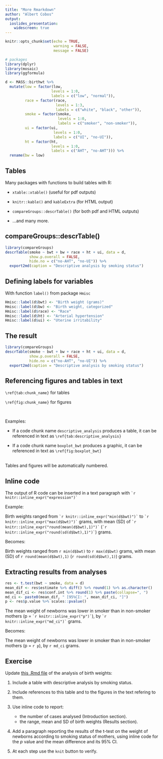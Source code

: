 ```yaml
---
title: "More Rmarkdown"
author: "Albert Cobos"
output: 
  ioslides_presentation:
    widescreen: true
---
```


```r
knitr::opts_chunk$set(echo = TRUE, 
                      warning = FALSE, 
                      message = FALSE)

# packages
library(dplyr)
library(mosaic)
library(ggformula)

d <- MASS::birthwt %>%
  mutate(low = factor(low, 
                     levels = 1:0, 
                     labels = c("low", "normal")),
         race = factor(race, 
                       levels = 1:3,
                       labels = c("white", "black", "other")),
         smoke = factor(smoke, 
                        levels = 1:0, 
                        labels = c("smoker", "non-smoker")),
         ui = factor(ui, 
                      levels = 1:0, 
                      labels = c("UI", "no-UI")),
         ht = factor(ht, 
                     levels = 1:0, 
                     labels = c("AHT", "no-AHT"))) %>% 
  rename(bw = low)

```

## Tables

Many packages with functions to build tables with R:

- `xtable::xtable()` (useful for pdf outputs)

- `knitr::kable()` and `kableExtra` (for HTML output)

- `compareGroups::descrTable()` (for both pdf and HTML outputs)

- ...and many more.

## compareGroups::descrTable() {.smaller}

```r
library(compareGroups)
descrTable(smoke ~ bwt + bw + race + ht + ui, data = d,
           show.p.overall = FALSE,
           hide.no = c("no-AHT", "no-UI")) %>%   
  export2md(caption = "Descriptive analysis by smoking status") 

```

## Defining labels for variables

With function `label()` from package `Hmisc`

```r
Hmisc::label(d$bwt) <- "Birth weight (grams)"
Hmisc::label(d$bw) <- "Birth weight, categorized"
Hmisc::label(d$race) <- "Race"
Hmisc::label(d$ht) <- "Arterial hypertension"
Hmisc::label(d$ui) <- "Uterine irritability"
```

## The result {.smaller}

```r
library(compareGroups)
descrTable(smoke ~ bwt + bw + race + ht + ui, data = d,
           show.p.overall = FALSE,
           hide.no = c("no-AHT", "no-UI")) %>%   
  export2md(caption = "Descriptive analysis by smoking status") 

```

## Referencing figures and tables in text

`\ref{tab:chunk_name}` for tables

`\ref{fig:chunk_name}` for figures

\

Examples:  

- If a code chunk name `descriptive_analysis` produces a table, it can be referenced in text as `\ref{tab:descriptive_analysis}`

- If a code chunk name `boxplot_bwt` produces a graphic, it can be referenced in text as `\ref{fig:boxplot_bwt}`

\
Tables and figures will be automatically numbered.

## Inline code

The output of R code can be inserted in a text paragraph with  `` `r knitr::inline_expr("expression")` ``

Example:  

Birth weights ranged from `` `r knitr::inline_expr("min(d$bwt)")` `` to `` `r knitr::inline_expr("max(d$bwt)")` `` grams, with mean (SD) of `` `r knitr::inline_expr("round(mean(d$bwt),1)")` `` (`` `r knitr::inline_expr("round(sd(d$bwt),1)")` ``) grams. 

Becomes:

Birth weights ranged from `r min(d$bwt)` to `r max(d$bwt)` grams, with mean (SD) of `r round(mean(d$bwt),1)` (`r round(sd(d$bwt),1)`) grams. 


## Extracting results from analyses

```r
res <- t.test(bwt ~ smoke, data = d)
mean_dif <- res$estimate %>% diff() %>% round(1) %>% as.character()
mean_dif_ci <- res$conf.int %>% round(1) %>% paste(collapse=", ") 
md_ci <- paste0(mean_dif, " [95%CI: ", mean_dif_ci, "]")
p <- res$p.value %>% scales::pvalue()
```

The mean weight of newborns was lower in smoker than in non-smoker mothers (p = `` `r knitr::inline_expr("p")` ``), by `` `r knitr::inline_expr("md_ci")` `` grams.

Becomes:

The mean weight of newborns was lower in smoker than in non-smoker mothers (p = `r p`), by `r md_ci` grams.


## Exercise

Update [this .Rmd file]() of the analysis of birth weights:

1. Include a table with descriptive analysis by smoking status.

2. Include references to this table and to the figures in the text refering to them.

3. Use inline code to report:
    + the number of cases analysed (Introduction section).
    + the range, mean and SD of birth weights (Results section).
    
4. Add a paragraph reporting the results of the t-test on the weight of newborns according to smoking status of mothers, using inline code for the $p$ value and the mean difference and its 95% CI.

5. At each step use the `knit` button to verify.